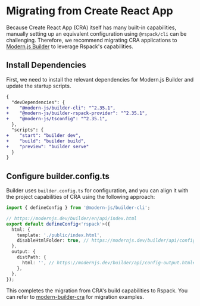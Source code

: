 # Migrating from Create React App

Because Create React App (CRA) itself has many built-in capabilities, manually setting up an equivalent configuration using `@rspack/cli` can be challenging. Therefore, we recommend migrating CRA applications to [Modern.js Builder](https://modernjs.dev/builder/en) to leverage Rspack's capabilities.

## Install Dependencies

First, we need to install the relevant dependencies for Modern.js Builder and update the startup scripts.

```diff title=package.json
{
  "devDependencies": {
+    "@modern-js/builder-cli": "^2.35.1",
+    "@modern-js/builder-rspack-provider": "^2.35.1",
+    "@modern-js/tsconfig": "^2.35.1",
  },
  "scripts": {
+    "start": "builder dev",
+    "build": "builder build",
+    "preview": "builder serve"
  }
}
```

## Configure builder.config.ts

Builder uses `builder.config.ts` for configuration, and you can align it with the project capabilities of CRA using the following approach:

```ts title=builder.config.ts
import { defineConfig } from '@modern-js/builder-cli';

// https://modernjs.dev/builder/en/api/index.html
export default defineConfig<'rspack'>({
  html: {
    template: './public/index.html',
    disableHtmlFolder: true, // https://modernjs.dev/builder/api/config-html.html#htmldisablehtmlfolder
  },
  output: {
    distPath: {
      html: '', // https://modernjs.dev/builder/api/config-output.html#outputdistpath
    },
  },
});
```

This completes the migration from CRA's build capabilities to Rspack. You can refer to [modern-builder-cra](https://github.com/rspack-contrib/modern-builder-cra) for migration examples.
